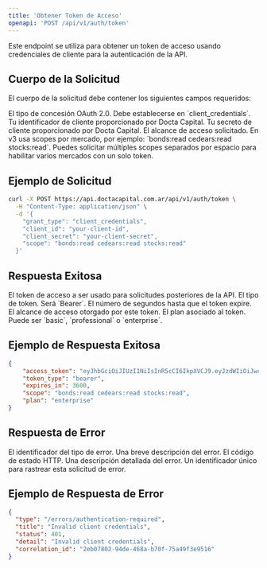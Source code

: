 ```yaml
---
title: 'Obtener Token de Acceso'
openapi: 'POST /api/v1/auth/token'
---
```


<Note>
  Este endpoint se utiliza para obtener un token de acceso usando credenciales de cliente para la autenticación de la API.
</Note>

## Cuerpo de la Solicitud

El cuerpo de la solicitud debe contener los siguientes campos requeridos:

<ParamField body="grant_type" type="string" required>
  El tipo de concesión OAuth 2.0. Debe establecerse en `client_credentials`.
</ParamField>

<ParamField body="client_id" type="string" required>
  Tu identificador de cliente proporcionado por Docta Capital.
</ParamField>

<ParamField body="client_secret" type="string" required>
  Tu secreto de cliente proporcionado por Docta Capital.
</ParamField>

<ParamField body="scope" type="string" required>
  El alcance de acceso solicitado. En v3 usa scopes por mercado, por ejemplo: `bonds:read cedears:read stocks:read`.
  
  <Tip>
  Puedes solicitar múltiples scopes separados por espacio para habilitar varios mercados con un solo token.
  </Tip>
</ParamField>

## Ejemplo de Solicitud

```bash
curl -X POST https://api.doctacapital.com.ar/api/v1/auth/token \
  -H "Content-Type: application/json" \
  -d '{
    "grant_type": "client_credentials",
    "client_id": "your-client-id",
    "client_secret": "your-client-secret",
    "scope": "bonds:read cedears:read stocks:read"
  }'
```

## Respuesta Exitosa

<ResponseField name="access_token" type="string">
  El token de acceso a ser usado para solicitudes posteriores de la API.
</ResponseField>

<ResponseField name="token_type" type="string">
  El tipo de token. Será `Bearer`.
</ResponseField>

<ResponseField name="expires_in" type="integer">
  El número de segundos hasta que el token expire.
</ResponseField>

<ResponseField name="scope" type="string">
  El alcance de acceso otorgado por este token.
</ResponseField>

<ResponseField name="plan" type="string">
  El plan asociado al token. Puede ser `basic`, `professional` o `enterprise`.
</ResponseField>

## Ejemplo de Respuesta Exitosa

```json
{
    "access_token": "eyJhbGciOiJIUzI1NiIsInR5cCI6IkpXVCJ9.eyJzdWIiOiJwcm9kLWJhc3Rpb24tMDAxIiwiY2xpZW50X2lkIjoicHJvZC1iYXN0aW9uLTAwMSIsInNjb3BlcyI6WyJtYXJrZXRfZGF0YTpyZWFkIl0sInBsYW4iOiJlbnRlcnByaXNlIiwidG9rZW5fdHlwZSI6ImJlYXJlciIsImV4cCI6MTc1NzQ1Njg5OSwiaWF0IjoxNzU3NDUzMjk5fQ.zbvaoJLRwXFgW0aYG3DiZQM3p_4BZ3SNWj1mZEtN9wU",
    "token_type": "bearer",
    "expires_in": 3600,
    "scope": "bonds:read cedears:read stocks:read",
    "plan": "enterprise"
}
```

## Respuesta de Error

<ResponseField name="type" type="string">
  El identificador del tipo de error.
</ResponseField>

<ResponseField name="title" type="string">
  Una breve descripción del error.
</ResponseField>

<ResponseField name="status" type="integer">
  El código de estado HTTP.
</ResponseField>

<ResponseField name="detail" type="string">
  Una descripción detallada del error.
</ResponseField>

<ResponseField name="correlation_id" type="string">
  Un identificador único para rastrear esta solicitud de error.
</ResponseField>

## Ejemplo de Respuesta de Error

```json
{
  "type": "/errors/authentication-required",
  "title": "Invalid client credentials",
  "status": 401,
  "detail": "Invalid client credentials",
  "correlation_id": "2eb07802-94de-468a-b70f-75a49f3e9516"
}
```
